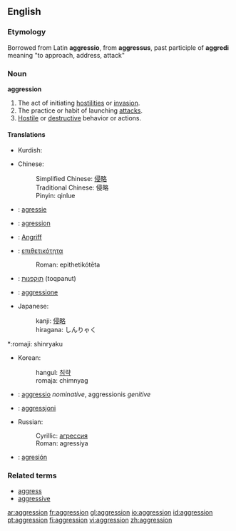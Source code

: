 ==English==

===Etymology===
Borrowed from Latin '''aggressio''', from '''aggressus''', past participle of '''aggredi''' meaning "to approach, address, attack"

===Noun===
'''aggression'''

# The act of initiating [[hostility|hostilities]] or [[invasion]].
# The practice or habit of launching [[attack]]s.
# [[Hostile]] or [[destructive]] behavior or actions.

====Translations====
{{trans-top|The act of initiating hostilities or invasion}}
{{trans-mid}}
*Kurdish: {{KUchar|[[ده‌س درێژی]]}}
{{trans-bottom}}

{{trans-top|The practice or habit of launching attacks}}
{{trans-mid}}
{{trans-bottom}}

{{trans-top|Hostile or destructive behavior or actions}}
{{trans-mid}}
{{trans-bottom}}

{{checktrans}}

*Chinese:
*:Simplified Chinese: [[侵略]]
*:Traditional Chinese: 侵略
*:Pinyin: qinlue
*{{ttbc|Dutch}}: [[agressie]]
*{{ttbc|French}}: [[agression]]
*{{ttbc|German}}: [[Angriff]]
*{{ttbc|Greek}}: [[επιθετικότητα]]
*:Roman: epithetikótēta
*{{ttbc|Hebrew}}: [[תוקפנות]] (toqpanut)
*{{ttbc|Italian}}: [[aggressione]]
*Japanese:
*:kanji: [[侵略]]
*:hiragana: しんりゃく

*:romaji: shinryaku
*Korean:
*:hangul: [[침략]]
*:romaja: chimnyag
*{{ttbc|Latin}}: [[aggressio]] ''nominative'', aggressionis ''genitive''
*{{ttbc|Maltese}}: [[aggressjoni]]
*Russian:
*:Cyrillic: [[агрессия]]
*:Roman: agressiya
*{{ttbc|Spanish}}: [[agresión]]


===Related terms===
*[[aggress]]
*[[aggressive]]

[[ar:aggression]]
[[fr:aggression]]
[[gl:aggression]]
[[io:aggression]]
[[id:aggression]]
[[pt:aggression]]
[[fi:aggression]]
[[vi:aggression]]
[[zh:aggression]]